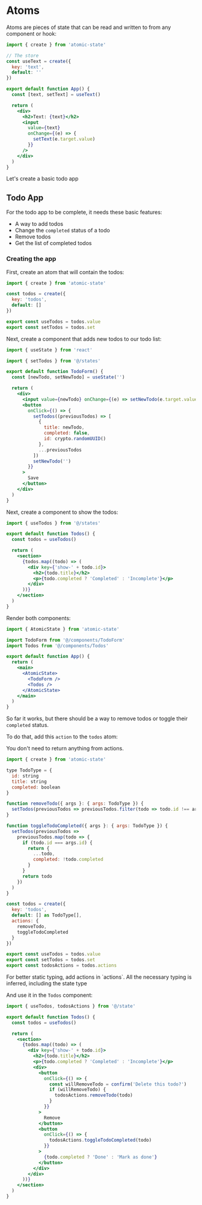 
# Atoms

Atoms are pieces of state that can be read and written to from any component or hook:

```jsx
import { create } from 'atomic-state'

// The store
const useText = create({
  key: 'text',
  default: ''
})

export default function App() {
  const [text, setText] = useText()

  return (
    <div>
      <h2>Text: {text}</h2>
      <input
        value={text}
        onChange={(e) => {
          setText(e.target.value)
        }}
      />
    </div>
  )
}
```

Let's create a basic todo app

## Todo App

For the todo app to be complete, it needs these basic features:

- A way to add todos
- Change the `completed` status of a todo
- Remove todos
- Get the list of completed todos

### Creating the app

First, create an atom that will contain the todos:

```jsx filename="@/states/index.js" copy
import { create } from 'atomic-state'

const todos = create({
  key: 'todos',
  default: []
})

export const useTodos = todos.value
export const setTodos = todos.set
```

Next, create a component that adds new todos to our todo list:

```jsx filename="@/components/TodoForm.jsx" copy
import { useState } from 'react'

import { setTodos } from '@/states'

export default function TodoForm() {
  const [newTodo, setNewTodo] = useState('')

  return (
    <div>
      <input value={newTodo} onChange={(e) => setNewTodo(e.target.value)} />
      <button
        onClick={() => {
          setTodos((previousTodos) => [
            {
              title: newTodo,
              completed: false,
              id: crypto.randomUUID()
            },
            ...previousTodos
          ])
          setNewTodo('')
        }}
      >
        Save
      </button>
    </div>
  )
}
```

Next, create a component to show the todos:

```jsx filename="@/components/Todos.jsx" {1,4} copy
import { useTodos } from '@/states'

export default function Todos() {
  const todos = useTodos()

  return (
    <section>
      {todos.map((todo) => (
        <div key={'show-' + todo.id}>
          <h2>{todo.title}</h2>
          <p>{todo.completed ? 'Completed' : 'Incomplete'}</p>
        </div>
      ))}
    </section>
  )
}
```

Render both components:

```jsx filename="src/App.jsx" copy
import { AtomicState } from 'atomic-state'

import TodoForm from '@/components/TodoForm'
import Todos from '@/components/Todos'

export default function App() {
  return (
    <main>
      <AtomicState>
        <TodoForm />
        <Todos />
      </AtomicState>
    </main>
  )
}
```

So far it works, but there should be a way to remove todos or toggle their `completed` status.

To do that, add this `action` to the `todos` atom:

<Callout type='info'>You don't need to return anything from actions.</Callout>

```jsx filename="states/index.js" copy
import { create } from 'atomic-state'

type TodoType = {
  id: string
  title: string
  completed: boolean
}

function removeTodo({ args }: { args: TodoType }) {
  setTodos(previousTodos => previousTodos.filter(todo => todo.id !== args.id))
}

function toggleTodoCompleted({ args }: { args: TodoType }) {
  setTodos(previousTodos =>
    previousTodos.map(todo => {
      if (todo.id === args.id) {
        return {
          ...todo,
          completed: !todo.completed
        }
      }
      return todo
    })
  )
}

const todos = create({
  key: 'todos',
  default: [] as TodoType[],
  actions: {
    removeTodo,
    toggleTodoCompleted
  }
})

export const useTodos = todos.value
export const setTodos = todos.set
export const todosActions = todos.actions

```

<Callout type='info'>
  For better static typing, add actions in `actions`. All the necessary typing
  is inferred, including the state type
</Callout>

And use it in the `Todos` component:

```jsx filename="components/Todos.jsx" {17,25} copy
import { useTodos, todosActions } from '@/state'

export default function Todos() {
  const todos = useTodos()

  return (
    <section>
      {todos.map((todo) => (
        <div key={'show-' + todo.id}>
          <h2>{todo.title}</h2>
          <p>{todo.completed ? 'Completed' : 'Incomplete'}</p>
          <div>
            <button
              onClick={() => {
                const willRemoveTodo = confirm('Delete this todo?')
                if (willRemoveTodo) {
                  todosActions.removeTodo(todo)
                }
              }}
            >
              Remove
            </button>
            <button
              onClick={() => {
                todosActions.toggleTodoCompleted(todo)
              }}
            >
              {todo.completed ? 'Done' : 'Mark as done'}
            </button>
          </div>
        </div>
      ))}
    </section>
  )
}
```

